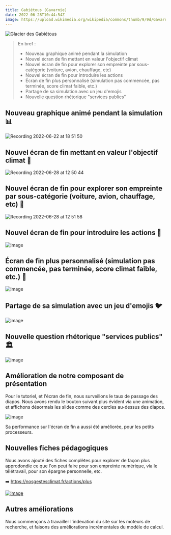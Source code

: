 ---
title: Gabiétous (Gavarnie)
date: 2022-06-28T10:44:54Z
image: https://upload.wikimedia.org/wikipedia/commons/thumb/9/9d/Gavarnie_recti_small_Wikimedia_Commons.jpg/640px-Gavarnie_recti_small_Wikimedia_Commons.jpg
---

![Glacier des Gabiétous](https://upload.wikimedia.org/wikipedia/commons/thumb/9/9d/Gavarnie_recti_small_Wikimedia_Commons.jpg/640px-Gavarnie_recti_small_Wikimedia_Commons.jpg)

> En bref :
>
> - Nouveau graphique animé pendant la simulation
> - Nouvel écran de fin mettant en valeur l'objectif climat
> - Nouvel écran de fin pour explorer son empreinte par sous-catégorie (voiture, avion, chauffage, etc)
> - Nouvel écran de fin pour introduire les actions
> - Écran de fin plus personnalisé (simulation pas commencée, pas terminée, score climat faible, etc.)
> - Partage de sa simulation avec un jeu d'emojis
> - Nouvelle question rhétorique "services publics"

## Nouveau graphique animé pendant la simulation 📊

![Recording 2022-06-22 at 18 51 50](https://user-images.githubusercontent.com/1177762/175094066-43f5bce9-4237-4512-804c-a3b05e1c52e8.gif)

## Nouvel écran de fin mettant en valeur l'objectif climat 🎯

![Recording 2022-06-28 at 12 50 44](https://user-images.githubusercontent.com/1177762/176161585-056d15aa-254d-4a64-aa24-2fb2c991d73a.gif)

## Nouvel écran de fin pour explorer son empreinte par sous-catégorie (voiture, avion, chauffage, etc) 🧱

![Recording 2022-06-28 at 12 51 58](https://user-images.githubusercontent.com/1177762/176161770-02cfa4e3-78c8-416d-abd5-9451ca78b71e.gif)

## Nouvel écran de fin pour introduire les actions 🏁

![image](https://user-images.githubusercontent.com/1177762/176161176-52159706-1edb-4e4f-952f-78e04d319032.png)

## Écran de fin plus personnalisé (simulation pas commencée, pas terminée, score climat faible, etc.) 👤

![image](https://user-images.githubusercontent.com/1177762/176161146-fd4e8d70-3be7-4ea1-9816-93761eecde0a.png)

## Partage de sa simulation avec un jeu d'emojis 🐦️

![image](https://user-images.githubusercontent.com/1177762/176162250-7c96207f-4381-4e51-869d-48aa966f8fd3.png)

## Nouvelle question rhétorique "services publics" 🏛️

![image](https://user-images.githubusercontent.com/1177762/176162161-ed8feb5b-d074-4c36-bd98-b646a03f7385.png)

## Amélioration de notre composant de présentation

Pour le tutoriel, et l'écran de fin, nous surveillons le taux de passage des diapos. Nous avons rendu le bouton suivant plus évident via une animation, et affichons désormais les slides comme des cercles au-dessus des diapos.

![image](https://user-images.githubusercontent.com/1177762/176162070-5558bb9f-cdb3-47f4-abdb-a1d39171efc3.png)

Sa performance sur l'écran de fin a aussi été améliorée, pour les petits processeurs.

## Nouvelles fiches pédagogiques

Nous avons ajouté des fiches complètes pour explorer de façon plus approdondie ce que l'on peut faire pour son empreinte numérique, via le télétravail, pour son épargne personnelle, etc.

➡️ https://nosgestesclimat.fr/actions/plus

[![image](https://user-images.githubusercontent.com/1177762/176163299-c8010c49-e66b-42de-a3cc-0ea0848c8dfd.png)](https://nosgestesclimat.fr/actions/plus)

## Autres améliorations

Nous commençons à travailler l'indexation du site sur les moteurs de recherche, et faisons des améliorations incrémentales du modèle de calcul.
